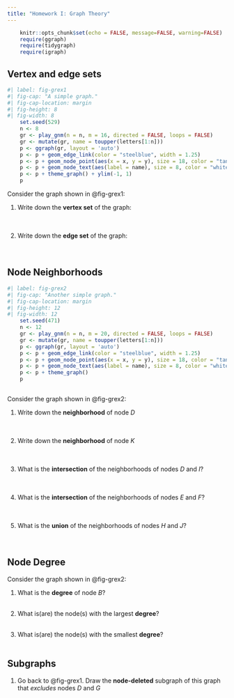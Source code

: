 ```yaml
---
title: "Homework I: Graph Theory"
---
```


```r
    knitr::opts_chunk$set(echo = FALSE, message=FALSE, warning=FALSE)
    require(ggraph)
    require(tidygraph)
    require(igraph)
```

## Vertex and edge sets

```r
#| label: fig-grex1
#| fig-cap: "A simple graph."
#| fig-cap-location: margin   
#| fig-height: 8
#| fig-width: 8
    set.seed(529)
    n <- 8
    gr <- play_gnm(n = n, m = 16, directed = FALSE, loops = FALSE)
    gr <- mutate(gr, name = toupper(letters[1:n]))
    p <- ggraph(gr, layout = 'auto') 
    p <- p + geom_edge_link(color = "steelblue", width = 1.25) 
    p <- p + geom_node_point(aes(x = x, y = y), size = 18, color = "tan2") 
    p <- p + geom_node_text(aes(label = name), size = 8, color = "white")
    p <- p + theme_graph() + ylim(-1, 1)
    p
```

Consider the graph shown in @fig-grex1:

1. Write down the **vertex set** of the graph: 
<br>
<br>
<br>

1. Write down the **edge set** of the graph:
<br>
<br>
<br>

## Node Neighborhoods


```r
#| label: fig-grex2
#| fig-cap: "Another simple graph."
#| fig-cap-location: margin 
#| fig-height: 12
#| fig-width: 12
    set.seed(471)
    n <- 12
    gr <- play_gnm(n = n, m = 20, directed = FALSE, loops = FALSE)
    gr <- mutate(gr, name = toupper(letters[1:n]))
    p <- ggraph(gr, layout = 'auto') 
    p <- p + geom_edge_link(color = "steelblue", width = 1.25) 
    p <- p + geom_node_point(aes(x = x, y = y), size = 18, color = "tan2") 
    p <- p + geom_node_text(aes(label = name), size = 8, color = "white")
    p <- p + theme_graph() 
    p
    
```

Consider the graph shown in @fig-grex2:

1. Write down the **neighborhood** of node *D*
<br>
<br>
<br>

1. Write down the **neighborhood** of node *K*
<br>
<br>
<br>

1. What is the **intersection** of the neighborhoods of nodes *D* and *I*?
<br>
<br>
<br>

1. What is the **intersection** of the neighborhoods of nodes *E* and *F*?
<br>
<br>
<br>

1. What is the **union** of the neighborhoods of nodes *H* and *J*? 
<br>
<br>
<br>

## Node Degree

Consider the graph shown in @fig-grex2:

1. What is the **degree** of node *B*?
<br>
<br>

1. What is(are) the node(s) with the largest **degree**?
<br>
<br>

1. What is(are) the node(s) with the smallest **degree**?
<br>
<br>

## Subgraphs

1. Go back to @fig-grex1. Draw the **node-deleted** subgraph of this graph that *excludes* nodes *D* and *G*
<br>
<br>
<br>
<br>
<br>
<br>
<br>
<br>
<br>
<br>
<br>
<br>
<br>
<br>
<br>
<br>
<br>
<br>
